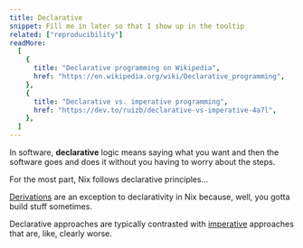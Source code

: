 ```yaml
---
title: Declarative
snippet: Fill me in later so that I show up in the tooltip
related: ["reproducibility"]
readMore:
  [
    {
      title: "Declarative programming on Wikipedia",
      href: "https://en.wikipedia.org/wiki/Declarative_programming",
    },
    {
      title: "Declarative vs. imperative programming",
      href: "https://dev.to/ruizb/declarative-vs-imperative-4a7l",
    },
  ]
---
```


In software, **declarative** logic means saying what you want and then the software goes and does it without you having to worry about the steps.

For the most part, Nix follows declarative principles...

[Derivations](/concepts/derivations) are an exception to declarativity in Nix because, well, you gotta build stuff sometimes.

Declarative approaches are typically contrasted with [imperative] approaches that are, like, clearly worse.

[imperative]: https://en.wikipedia.org/wiki/Imperative_programming
